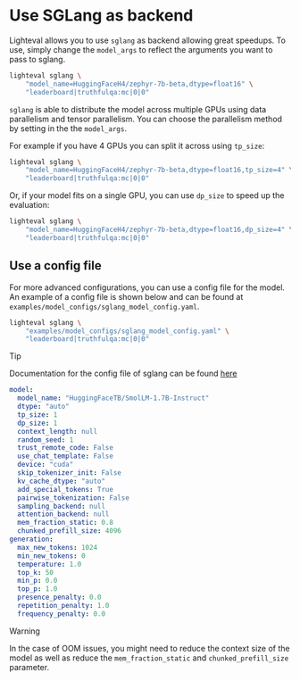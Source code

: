 # Use SGLang as backend

Lighteval allows you to use `sglang` as backend allowing great speedups.
To use, simply change the `model_args` to reflect the arguments you want to pass to sglang.

```bash
lighteval sglang \
    "model_name=HuggingFaceH4/zephyr-7b-beta,dtype=float16" \
    "leaderboard|truthfulqa:mc|0|0"
```

`sglang` is able to distribute the model across multiple GPUs using data
parallelism and tensor parallelism.
You can choose the parallelism method by setting in the the `model_args`.

For example if you have 4 GPUs you can split it across using `tp_size`:

```bash
lighteval sglang \
    "model_name=HuggingFaceH4/zephyr-7b-beta,dtype=float16,tp_size=4" \
    "leaderboard|truthfulqa:mc|0|0"
```

Or, if your model fits on a single GPU, you can use `dp_size` to speed up the evaluation:

```bash
lighteval sglang \
    "model_name=HuggingFaceH4/zephyr-7b-beta,dtype=float16,dp_size=4" \
    "leaderboard|truthfulqa:mc|0|0"
```

## Use a config file

For more advanced configurations, you can use a config file for the model.
An example of a config file is shown below and can be found at `examples/model_configs/sglang_model_config.yaml`.

```bash
lighteval sglang \
    "examples/model_configs/sglang_model_config.yaml" \
    "leaderboard|truthfulqa:mc|0|0"
```

> [!TIP]
> Documentation for the config file of sglang can be found [here](https://docs.sglang.ai/backend/server_arguments.html)

```yaml
model:
  model_name: "HuggingFaceTB/SmolLM-1.7B-Instruct"
  dtype: "auto"
  tp_size: 1
  dp_size: 1
  context_length: null
  random_seed: 1
  trust_remote_code: False
  use_chat_template: False
  device: "cuda"
  skip_tokenizer_init: False
  kv_cache_dtype: "auto"
  add_special_tokens: True
  pairwise_tokenization: False
  sampling_backend: null
  attention_backend: null
  mem_fraction_static: 0.8
  chunked_prefill_size: 4096
generation:
  max_new_tokens: 1024
  min_new_tokens: 0
  temperature: 1.0
  top_k: 50
  min_p: 0.0
  top_p: 1.0
  presence_penalty: 0.0
  repetition_penalty: 1.0
  frequency_penalty: 0.0
```

> [!WARNING]
> In the case of OOM issues, you might need to reduce the context size of the
> model as well as reduce the `mem_fraction_static` and `chunked_prefill_size` parameter.
